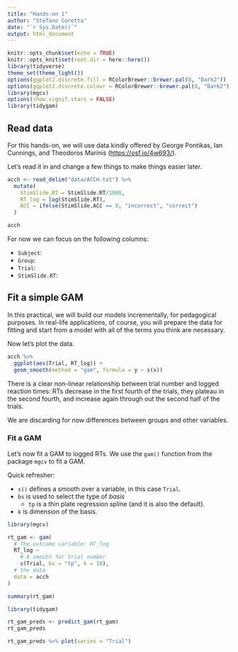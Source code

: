 ```yaml
---
title: "Hands-on 1"
author: "Stefano Coretta"
date: "`r Sys.Date()`"
output: html_document
---
```


```r
knitr::opts_chunk$set(echo = TRUE)
knitr::opts_knit$set(root.dir = here::here())
library(tidyverse)
theme_set(theme_light())
options(ggplot2.discrete.fill = RColorBrewer::brewer.pal(8, "Dark2"))
options(ggplot2.discrete.colour = RColorBrewer::brewer.pal(8, "Dark2"))
library(mgcv)
options(show.signif.stars = FALSE)
library(tidygam)
```

## Read data

For this hands-on, we will use data kindly offered by George Pontikas, Ian Cunnings, and Theodoros Marinis (<https://osf.io/4w693/>).

Let's read it in and change a few things to make things easier later.

```r
acch <- read_delim("data/ACCH.txt") %>%
  mutate(
    StimSlide.RT = StimSlide.RT/1000,
    RT_log = log(StimSlide.RT),
    ACC = ifelse(StimSlide.ACC == 0, "incorrect", "correct")
  )

acch
```

For now we can focus on the following columns:

- `Subject`: 
- `Group`: 
- `Trial`: 
- `StimSlide.RT`: 




## Fit a simple GAM

In this practical, we will build our models incrementally, for pedagogical purposes. In real-life applications, of course, you will prepare the data for fitting and start from a model with all of the terms you think are necessary.

Now let's plot the data.

```r
acch %>%
  ggplot(aes(Trial, RT_log)) +
  geom_smooth(method = "gam", formula = y ~ s(x))
```

There is a clear non-linear relationship between trial number and logged reaction times: RTs decrease in the first fourth of the trials, they plateau in the second fourth, and increase again through out the second half of the trials.

We are discarding for now differences between groups and other variables.

### Fit a GAM

Let's now fit a GAM to logged RTs. We use the `gam()` function from the package `mgcv` to fit a GAM.

Quick refresher:

* `s()` defines a smooth over a variable, in this case `Trial`.
* `bs` is used to select the type of *basis*
    * `tp` is a thin plate regression spline (and it is also the default).
* `k` is dimension of the basis.

```r
library(mgcv)

rt_gam <- gam(
  # The outcome variable: RT_log
  RT_log ~
    # A smooth for trial number
    s(Trial, bs = "tp", k = 10),
  # the data
  data = acch
)

summary(rt_gam)
```



```r
library(tidygam)

rt_gam_preds <- predict_gam(rt_gam)
rt_gam_preds
```

```r
rt_gam_preds %>% plot(series = "Trial")
```

